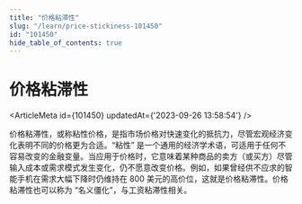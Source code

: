 ```yaml
---
title: "价格粘滞性"
slug: "/learn/price-stickiness-101450"
id: "101450"
hide_table_of_contents: true
---
```



# 价格粘滞性

<ArticleMeta id={101450} updatedAt={'2023-09-26 13:58:54'} />
<div className='border-solid border-b border-t-0 my-4 border-[var(--ifm-color-gray-300)]' />

价格粘滞性，或称粘性价格，是指市场价格对快速变化的抵抗力，尽管宏观经济变化表明不同的价格更为合适。“粘性” 是一个通用的经济学术语，可适用于任何不容易改变的金融变量。当应用于价格时，它意味着某种商品的卖方（或买方）尽管输入成本或需求模式发生变化，仍不愿意改变价格。例如，如果曾经供不应求的智能手机在需求大幅下降时仍维持在 800 美元的高价位，这就是价格粘滞性。价格粘滞性也可以称为 “名义僵化”，与工资粘滞性相关。
